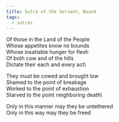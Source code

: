 ```yaml
---
title: Sutra of the Servant, Bound
tags:
  - sutras
---
```


Of those in the Land of the People\
Whose appetites know no bounds\
Whose insatiable hunger for flesh\
Of both cow and of the hills\
Dictate their each and every act\\

They must be cowed and brought low\
Shamed to the point of breakage\
Worked to the point of exhaustion\
Starved to the point neighboring death\\

Only in this manner may they be untethered\
Only in this way may they be freed

